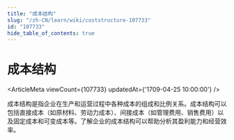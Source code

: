 ```yaml
---
title: "成本结构"
slug: "/zh-CN/learn/wiki/coststructure-107733"
id: "107733"
hide_table_of_contents: true
---
```



# 成本结构

<ArticleMeta viewCount={107733} updatedAt={'1709-04-25 10:00:00'} />

成本结构是指企业在生产和运营过程中各种成本的组成和比例关系。成本结构可以包括直接成本（如原材料、劳动力成本）、间接成本（如管理费用、销售费用）以及固定成本和可变成本等。了解企业的成本结构可以帮助分析其盈利能力和经营效率。

